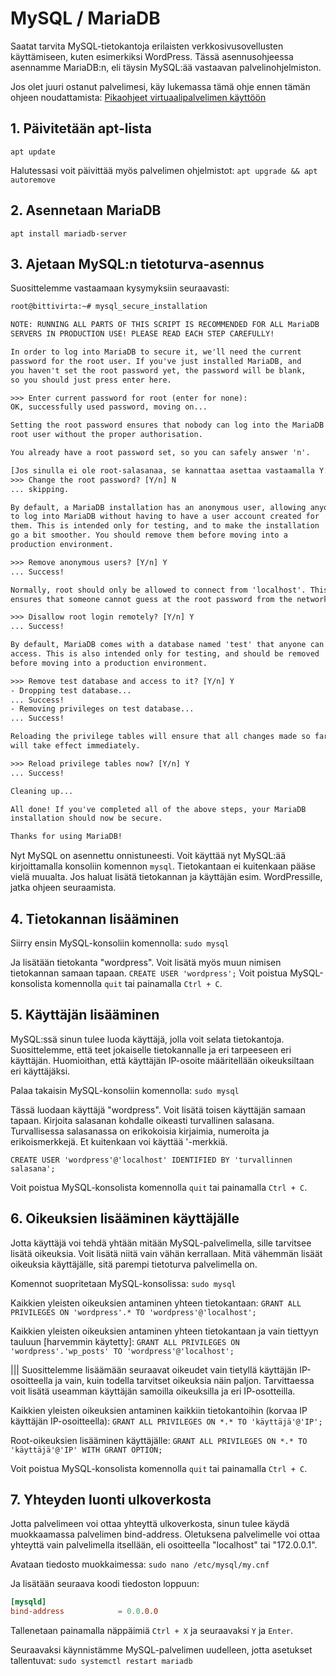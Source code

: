 # MySQL / MariaDB

Saatat tarvita MySQL-tietokantoja erilaisten verkkosivusovellusten käyttämiseen,
kuten esimerkiksi WordPress. Tässä asennusohjeessa asennamme MariaDB:n, eli
täysin MySQL:ää vastaavan palvelinohjelmiston.

Jos olet juuri ostanut palvelimesi, käy lukemassa tämä ohje ennen tämän ohjeen
noudattamista: [Pikaohjeet virtuaalipalvelimen käyttöön](quick-start)

## 1. Päivitetään apt-lista

`apt update`

Halutessasi voit päivittää myös palvelimen ohjelmistot:
`apt upgrade && apt autoremove`

## 2. Asennetaan MariaDB

`apt install mariadb-server`

## 3. Ajetaan MySQL:n tietoturva-asennus

Suosittelemme vastaamaan kysymyksiin seuraavasti:

```txt {1,11,19,20,29,35,42,51}
root@bittivirta:~# mysql_secure_installation

NOTE: RUNNING ALL PARTS OF THIS SCRIPT IS RECOMMENDED FOR ALL MariaDB
SERVERS IN PRODUCTION USE! PLEASE READ EACH STEP CAREFULLY!

In order to log into MariaDB to secure it, we'll need the current
password for the root user. If you've just installed MariaDB, and
you haven't set the root password yet, the password will be blank,
so you should just press enter here.

>>> Enter current password for root (enter for none):
OK, successfully used password, moving on...

Setting the root password ensures that nobody can log into the MariaDB
root user without the proper authorisation.

You already have a root password set, so you can safely answer 'n'.

[Jos sinulla ei ole root-salasanaa, se kannattaa asettaa vastaamalla Y:]
>>> Change the root password? [Y/n] N
... skipping.

By default, a MariaDB installation has an anonymous user, allowing anyone
to log into MariaDB without having to have a user account created for
them. This is intended only for testing, and to make the installation
go a bit smoother. You should remove them before moving into a
production environment.

>>> Remove anonymous users? [Y/n] Y
... Success!

Normally, root should only be allowed to connect from 'localhost'. This
ensures that someone cannot guess at the root password from the network.

>>> Disallow root login remotely? [Y/n] Y
... Success!

By default, MariaDB comes with a database named 'test' that anyone can
access. This is also intended only for testing, and should be removed
before moving into a production environment.

>>> Remove test database and access to it? [Y/n] Y
- Dropping test database...
... Success!
- Removing privileges on test database...
... Success!

Reloading the privilege tables will ensure that all changes made so far
will take effect immediately.

>>> Reload privilege tables now? [Y/n] Y
... Success!

Cleaning up...

All done! If you've completed all of the above steps, your MariaDB
installation should now be secure.

Thanks for using MariaDB!
```

Nyt MySQL on asennettu onnistuneesti. Voit käyttää nyt MySQL:ää kirjoittamalla
konsoliin komennon `mysql`. Tietokantaan ei kuitenkaan pääse vielä muualta. Jos
haluat lisätä tietokannan ja käyttäjän esim. WordPressille, jatka ohjeen
seuraamista.

## 4. Tietokannan lisääminen

Siirry ensin MySQL-konsoliin komennolla: `sudo mysql`

Ja lisätään tietokanta "wordpress". Voit lisätä myös muun nimisen tietokannan
samaan tapaan. `CREATE USER 'wordpress';` Voit poistua MySQL-konsolista
komennolla `quit` tai painamalla `Ctrl + C`.

## 5. Käyttäjän lisääminen

MySQL:ssä sinun tulee luoda käyttäjä, jolla voit selata tietokantoja.
Suosittelemme, että teet jokaiselle tietokannalle ja eri tarpeeseen eri
käyttäjän. Huomioithan, että käyttäjän IP-osoite määritellään oikeuksiltaan eri
käyttäjäksi.

Palaa takaisin MySQL-konsoliin komennolla: `sudo mysql`

Tässä luodaan käyttäjä "wordpress". Voit lisätä toisen käyttäjän samaan tapaan.
Kirjoita salasanan kohdalle oikeasti turvallinen salasana. Turvallisessa
salasanassa on erikokoisia kirjaimia, numeroita ja erikoismerkkejä. Et
kuitenkaan voi käyttää '-merkkiä.

`CREATE USER 'wordpress'@'localhost' IDENTIFIED BY 'turvallinnen salasana';`

Voit poistua MySQL-konsolista komennolla `quit` tai painamalla `Ctrl + C`.

## 6. Oikeuksien lisääminen käyttäjälle

Jotta käyttäjä voi tehdä yhtään mitään MySQL-palvelimella, sille tarvitsee
lisätä oikeuksia. Voit lisätä niitä vain vähän kerrallaan. Mitä vähemmän lisäät
oikeuksia käyttäjälle, sitä parempi tietoturva palvelimella on.

Komennot suopritetaan MySQL-konsolissa: `sudo mysql`

Kaikkien yleisten oikeuksien antaminen yhteen tietokantaan:
`GRANT ALL PRIVILEGES ON 'wordpress'.* TO 'wordpress'@'localhost';`

Kaikkien yleisten oikeuksien antaminen yhteen tietokantaan ja vain tiettyyn
tauluun [harvemmin käytetty]:
`GRANT ALL PRIVILEGES ON 'wordpress'.'wp_posts' TO 'wordpress'@'localhost';`

||| Suosittelemme lisäämään seuraavat oikeudet vain tietyllä käyttäjän
IP-osoitteella ja vain, kuin todella tarvitset oikeuksia näin paljon.
Tarvittaessa voit lisätä useamman käyttäjän samoilla oikeuksilla ja eri
IP-osotteilla.

Kaikkien yleisten oikeuksien antaminen kaikkiin tietokantoihin (korvaa IP
käyttäjän IP-osoitteella): `GRANT ALL PRIVILEGES ON *.* TO 'käyttäjä'@'IP';`

Root-oikeuksien lisääminen käyttäjälle:
`GRANT ALL PRIVILEGES ON *.* TO 'käyttäjä'@'IP' WITH GRANT OPTION;`

Voit poistua MySQL-konsolista komennolla `quit` tai painamalla `Ctrl + C`.

## 7. Yhteyden luonti ulkoverkosta

Jotta palvelimeen voi ottaa yhteyttä ulkoverkosta, sinun tulee käydä
muokkaamassa palvelimen bind-address. Oletuksena palvelimelle voi ottaa yhteyttä
vain palvelimella itsellään, eli osoitteella "localhost" tai "172.0.0.1".

Avataan tiedosto muokkaimessa: `sudo nano /etc/mysql/my.cnf`

Ja lisätään seuraava koodi tiedoston loppuun:

```conf
[mysqld]
bind-address            = 0.0.0.0
```

Tallenetaan painamalla näppäimiä `Ctrl + X` ja seuraavaksi `Y` ja `Enter`.

Seuraavaksi käynnistämme MySQL-palvelimen uudelleen, jotta asetukset
tallentuvat: `sudo systemctl restart mariadb`
